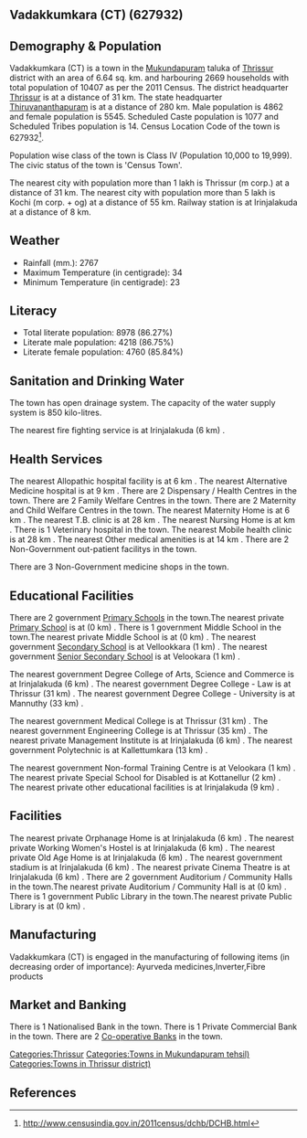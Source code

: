 {{Infobox settlement
| name=Vadakkumkara (CT)
| native_name=
| native_name_lang=
| other_name=
| nickname=
| settlement_type=Town
| image_skyline=
| image_alt=
| image_caption=
| pushpin_map=India Kerala
| pushpin_label_position=right
| pushpin_map_alt=
| pushpin_map_caption=Location in Kerala, India
| latd=
| latm=
| lats=
| latNS=
| longd=
| longm=
| longs=
| longEW=
| coordinates_display=inline,title
| subdivision_type=Country
| subdivision_name={{flag|India}}
| subdivision_type1=[[States and territories of India|State]]
| subdivision_name1=Kerala 
| subdivision_type2=[[List of districts of India|District]]
| subdivision_name2=Thrissur
| subdivision_type3=Tahsil
| subdivision_name3=Mukundapuram
| website=
| established_title=<!-- Established -->
| established_date=
| founder=
| named_for=
| government_type=
| governing_body=
| unit_pref=Metric
| area_footnotes=
| area_rank=
| area_total_km2=6.64
| elevation_footnotes=
| elevation_m=
| population_total=10407
| population_as_of=2011
| population_rank=
| population_density_km2=1567
| population_demonym=
| population_footnotes=
| demographics_type1=Languages=
| demographics1_title1=Official=
| demographics1_info1=[[Malayalam language|Malayalam]]
| timezone1=[[Indian Standard Time|IST]]
| utc_offset1==+5:30
| postal_code_type=[[Postal Index Number|PIN]]
| postal_code=
| area_code_type=Telephone code
| area_code=
| registration_plate=
| blank1_name_sec1=Nearest city
| blank1_info_sec1=[[Thrissur (m corp.)]]
| blank2_name_sec1=[[Human sex ratio|Sex ratio]]
| blank2_info_sec1=1140
| blank3_name_sec1=Literacy
| blank3_info_sec1=86.27%
| blank1_name_sec2=[[2011 Census of India|2011 census]] code
| blank1_info_sec2=627932
| footnotes=
}}

== Vadakkumkara (CT) (627932) ==

== Demography & Population ==

Vadakkumkara (CT) is a town in the [[Mukundapuram]] taluka of [[Thrissur]] district with an area of 6.64 sq. km. and harbouring 2669 households with total population of 10407 as per the 2011 Census. The district headquarter [[Thrissur]] is at a distance of 31 km. The state headquarter [[Thiruvananthapuram]] is at a distance of 280 km. Male population is 4862 and female population is 5545. Scheduled Caste population is 1077 and Scheduled Tribes population is 14. Census Location Code of the town is 627932<ref>http://www.censusindia.gov.in/2011census/dchb/DCHB.html</ref>.

Population wise class of the town is Class IV (Population 10,000 to 19,999).
The civic status of the town is 'Census Town'.

The nearest city with population more than 1 lakh is Thrissur (m corp.) at a distance of 31 km. The nearest city with population more than 5 lakh is Kochi (m corp. + og)  at a distance of 55 km. Railway station is at Irinjalakuda at a distance of 8 km.


== Weather ==  
* Rainfall (mm.): 2767 
* Maximum Temperature (in centigrade): 34
* Minimum Temperature (in centigrade): 23


== Literacy ==  
* Total literate population: 8978 (86.27%)
* Literate male population: 4218 (86.75%)
* Literate female population: 4760 (85.84%)


== Sanitation and Drinking Water ==  
The town has open drainage system.
The capacity of the water supply system is 850 kilo-litres.

The nearest fire fighting service is at Irinjalakuda (6 km) .


== Health Services ==
The nearest Allopathic hospital facility is at 6 km .
The nearest Alternative Medicine hospital is at 9 km .
There are 2 Dispensary / Health Centres in the town.
There are 2 Family Welfare Centres in the town.
There are 2 Maternity and Child Welfare Centres in the town.
The nearest Maternity Home is at 6 km .
The nearest T.B. clinic is at 28 km .
The nearest Nursing Home is at  km .
There is 1 Veterinary hospital in the town.
The nearest Mobile health clinic is at 28 km .
The nearest Other medical amenities is at 14 km .
There are 2 Non-Government out-patient facilitys in the town.


There are 3 Non-Government medicine shops in the town.


== Educational Facilities ==
There are 2 government [[Primary School]]s in the town.The nearest private [[Primary School]] is at  (0 km) .
There is 1 government Middle School in the town.The nearest private Middle School is at  (0 km) .
The nearest government [[Secondary School]] is at Vellookkara (1 km) .
The nearest government [[Senior Secondary School]] is at Velookara (1 km) .
 
 
 
 
 
The nearest government Degree College of Arts, Science and Commerce is at Irinjalakuda (6 km) .
The nearest government Degree College - Law is at Thrissur (31 km) .
The nearest government Degree College - University is at Mannuthy (33 km) .
 
The nearest government Medical College is at Thrissur (31 km) .
The nearest government Engineering College is at Thrissur (35 km) .
The nearest private Management Institute is at Irinjalakuda (6 km) .
The nearest government Polytechnic is at Kallettumkara (13 km) .
 
The nearest government Non-formal Training Centre is at Velookara (1 km) .
The nearest private Special School for Disabled is at Kottanellur (2 km) .
The nearest private other educational facilities is at Irinjalakuda (9 km) .


== Facilities ==
The nearest private Orphanage Home is at Irinjalakuda (6 km) .
The nearest private Working Women's Hostel is at Irinjalakuda (6 km) .
The nearest private Old Age Home is at Irinjalakuda (6 km) .
The nearest government stadium is at Irinjalakuda (6 km) .
The nearest private Cinema Theatre is at Irinjalakuda (6 km) .
There are 2 government Auditorium / Community Halls in the town.The nearest private Auditorium / Community Hall is at  (0 km) .
There is 1 government Public Library in the town.The nearest private Public Library is at  (0 km) .


== Manufacturing ==
Vadakkumkara (CT) is engaged in the manufacturing of following items (in decreasing order of importance): Ayurveda medicines,Inverter,Fibre products


== Market and Banking ==
There is 1 Nationalised Bank in the town.
There is 1 Private Commercial Bank in the town.
There are 2 [[Co-operative Bank]]s in the town.




[[Categories:Thrissur]]
[[Categories:Towns in Mukundapuram tehsil)]]
[[Categories:Towns in Thrissur district)]]


== References ==
{{Reflist}}


